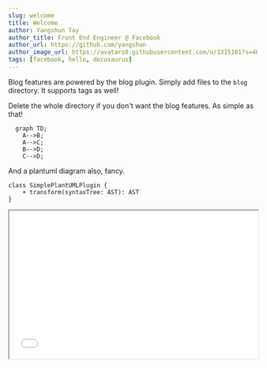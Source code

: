```yaml
---
slug: welcome
title: Welcome
author: Yangshun Tay
author_title: Front End Engineer @ Facebook
author_url: https://github.com/yangshun
author_image_url: https://avatars0.githubusercontent.com/u/1315101?s=400&v=4
tags: [facebook, hello, docusaurus]
---
```


Blog features are powered by the blog plugin. Simply add files to the `blog` directory. It supports tags as well!

Delete the whole directory if you don't want the blog features. As simple as that!

```mermaid
  graph TD;
    A-->B;
    A-->C;
    B-->D;
    C-->D;
```

And a plantuml diagram also, fancy.


```plantuml Your title
class SimplePlantUMLPlugin {
    + transform(syntaxTree: AST): AST
}
```


<iframe src={useBaseUrl('/p/demo.html')} height="300px" width="100%" title="Demo"></iframe>